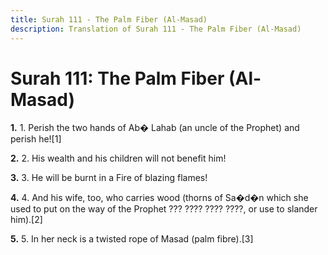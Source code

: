 ```yaml
---
title: Surah 111 - The Palm Fiber (Al-Masad)
description: Translation of Surah 111 - The Palm Fiber (Al-Masad)
---
```


# Surah 111: The Palm Fiber (Al-Masad)

**1.** 1. Perish the two hands of Ab� Lahab (an uncle of the Prophet) and perish he![1]

**2.** 2. His wealth and his children will not benefit him!

**3.** 3. He will be burnt in a Fire of blazing flames!

**4.** 4. And his wife, too, who carries wood (thorns of Sa�d�n which she used to put on the way of the Prophet ??? ???? ???? ????, or use to slander him).[2]

**5.** 5. In her neck is a twisted rope of Masad (palm fibre).[3]


